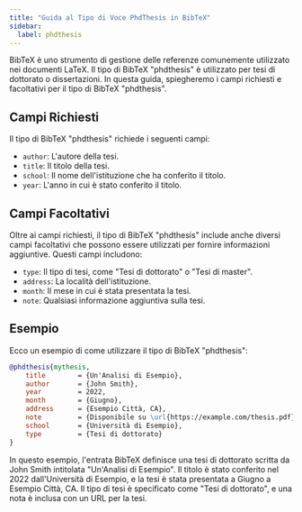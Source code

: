 ```yaml
---
title: "Guida al Tipo di Voce PhdThesis in BibTeX"
sidebar:
  label: phdthesis
---
```



BibTeX è uno strumento di gestione delle referenze comunemente utilizzato nei documenti LaTeX. Il tipo di BibTeX "phdthesis" è utilizzato per tesi di dottorato o dissertazioni. In questa guida, spiegheremo i campi richiesti e facoltativi per il tipo di BibTeX "phdthesis".

<CiteDrive/>

## Campi Richiesti

Il tipo di BibTeX "phdthesis" richiede i seguenti campi:

-   `author`: L'autore della tesi.
-   `title`: Il titolo della tesi.
-   `school`: Il nome dell'istituzione che ha conferito il titolo.
-   `year`: L'anno in cui è stato conferito il titolo.

## Campi Facoltativi

Oltre ai campi richiesti, il tipo di BibTeX "phdthesis" include anche diversi campi facoltativi che possono essere utilizzati per fornire informazioni aggiuntive. Questi campi includono:

-   `type`: Il tipo di tesi, come "Tesi di dottorato" o "Tesi di master".
-   `address`: La località dell'istituzione.
-   `month`: Il mese in cui è stata presentata la tesi.
-   `note`: Qualsiasi informazione aggiuntiva sulla tesi.

## Esempio

Ecco un esempio di come utilizzare il tipo di BibTeX "phdthesis":

```bibtex
@phdthesis{mythesis,
	title        = {Un'Analisi di Esempio},
	author       = {John Smith},
	year         = 2022,
	month        = {Giugno},
	address      = {Esempio Città, CA},
	note         = {Disponibile su \url{https://example.com/thesis.pdf}},
	school       = {Università di Esempio},
	type         = {Tesi di dottorato}
}
```

In questo esempio, l'entrata BibTeX definisce una tesi di dottorato scritta da John Smith intitolata "Un'Analisi di Esempio". Il titolo è stato conferito nel 2022 dall'Università di Esempio, e la tesi è stata presentata a Giugno a Esempio Città, CA. Il tipo di tesi è specificato come "Tesi di dottorato", e una nota è inclusa con un URL per la tesi.

